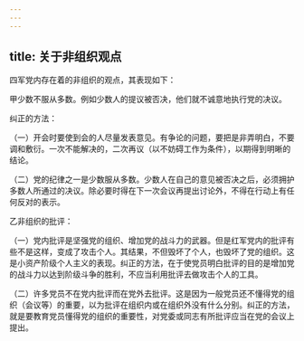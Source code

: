```yaml
---
---
---
```

title: 关于非组织观点
---




四军党内存在着的非组织的观点，其表现如下：

甲少数不服从多数。例如少数人的提议被否决，他们就不诚意地执行党的决议。

纠正的方法：

（一）开会时要使到会的人尽量发表意见。有争论的问题，要把是非弄明白，不要调和敷衍。一次不能解决的，二次再议（以不妨碍工作为条件），以期得到明晰的结论。

（二）党的纪律之一是少数服从多数。少数人在自己的意见被否决之后，必须拥护多数人所通过的决议。除必要时得在下一次会议再提出讨论外，不得在行动上有任何反对的表示。

乙非组织的批评：

（一）党内批评是坚强党的组织、增加党的战斗力的武器。但是红军党内的批评有些不是这样，变成了攻击个人。其结果，不但毁坏了个人，也毁坏了党的组织。这是小资产阶级个人主义的表现。纠正的方法，在于使党员明白批评的目的是增加党的战斗力以达到阶级斗争的胜利，不应当利用批评去做攻击个人的工具。

（二）许多党员不在党内批评而在党外去批评。这是因为一般党员还不懂得党的组织（会议等）的重要，以为批评在组织内或在组织外没有什么分别。纠正的方法，就是要教育党员懂得党的组织的重要性，对党委或同志有所批评应当在党的会议上提出。